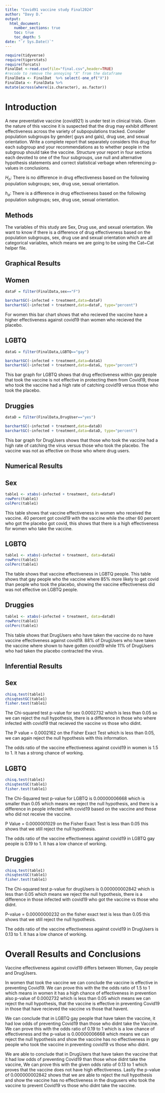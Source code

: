 ```yaml
---
title: "Covid91 vaccine study Final2024"
author: "Davy D."
output:
  html_document:
    number_sections: true
    toc: true
    toc_depth: 5
date: "`r Sys.Date()`" 
---
```


```r
require(tidyverse)
require(tigerstats)
require(forcats)
FinalDat <-read.csv(file="final.csv",header=TRUE)
#recode to remove the annoying "X" from the dataframe
FinalData <- FinalDat  %>% select(-one_of("X"))
FinalData <- FinalData %>%
mutate(across(where(is.character), as.factor))
```

# Introduction

A new  preventative vaccine (covid921) is under test in clinical trials. Given the nature of this vaccine it is suspected that the drug may exhibit different effectiveness across the variety of subpopulations tracked. Consider population subgroups by gender( guys and gals), drug use, and sexual orientation. Write a complete report that separately considers this drug for each subgroup and your recommendations as to whether people in the subgroup should take the vaccine. Structure your report in four sections each devoted to one of the four subgroups, use null and alternative hypothesis statements and correct statistical verbage when referencing p-values in conclusions.

$H_o$: There is no difference in drug effectiveness based on the following population subgroups; sex, drug use, sexual orientation.

$h_a$: There is a difference in drug effectiveness based on the following population subgroups; sex, drug use, sexual orientation.


## Methods

The variables of this study are Sex, Drug use, and sexual orientation.
We want to know if there is a difference of drug effectiveness based on the population subgroups, sex, drug use and sexual orientation which are all categorical variables, which means we are going to be using the Cat~Cat helper file. 


## Graphical Results

## Women

```r
dataF = filter(FinalData,sex=="F")

barchartGC(~infected + treatment,data=dataF)
barchartGC(~infected + treatment,data=dataF, type="percent")

```

For women this bar chart shows that who recieved the vaccine have a higher effectiveness against covid19 than women who recieved the placebo. 
 
## LGBTQ  
```r
dataG = filter(FinalData,LGBTQ=="gay")

barchartGC(~infected + treatment,data=dataG)
barchartGC(~infected + treatment,data=dataG, type="percent")

```

This bar graph for LGBTQ shows that drug effectiveness within gay people that took the vaccine is not effective in protecting them from Covid19, those who took the vaccine had a high rate of catching covid19 versus those who took the placebo.

## Druggies

```r
dataD = filter(FinalData,DrugUser=="yes")

barchartGC(~infected + treatment,data=dataD)
barchartGC(~infected + treatment,data=dataD, type="percent")

```

This bar graph for DrugUsers shows that those who took the vaccine had a high rate of catching the virus versus those who took the placebo. The vaccine was not as effective on those who where drug users.

## Numerical Results

## Sex
```r
table1 <- xtabs(~infected + treatment, data=dataF)
rowPerc(table1)
colPerc(table1)
```
This table shows that vaccine effectiveness in women who received the vaccine. 40 percent got covid19 with the vaccine while the other 60 percent who got the placebo got covid, this shows that there is a high effectiveness for women who take the vaccine.

## LGBTQ
```r
table1 <- xtabs(~infected + treatment, data=dataG)
rowPerc(table1)
colPerc(table1)
```
The table shows that vaccine effectiveness in LGBTQ people. This table shows that gay people who the vaccine where 85% more likely to get covid than people who took the placebo, showing the vaccine effectiveness did was not effective on LGBTQ people. 

## Druggies
```r
table1 <- xtabs(~infected + treatment, data=dataD)
rowPerc(table1)
colPerc(table1)
```
This table shows that DrugUsers who have taken the vaccine do no have vaccine effectiveness against covid19. 88% of DrugUsers who have taken the vaccine where shown to have gotten covid19 while 11% of DrugUsers who had taken the placebo contracted the virus.

## Inferential Results

## Sex 
```r
chisq.test(table1)
chisqtestGC(table1)
fisher.test(table1)
```

The Chi-squared test p-value for sex 0.0002732 which is less than 0.05 so we can reject the null hypothesis, there is a difference in those who where infected with covid19 that recieved the vaccine vs those who didnt.

The P value = 0.0002162 on the Fisher Exact Test which is less than 0.05, we can again reject the null hypothesis with this information. 

The odds ratio of the vaccine effectiveness against covid19 in women is 1.5 to 1. It has a strong chance of working.  

## LGBTQ
```r
chisq.test(table1)
chisqtestGC(table1)
fisher.test(table1)
```

The Chi-Squared test p-value for LGBTQ is 0.00000006668 which is smaller than 0.05 which means we reject the null hypothesis, and there is a difference in people infected with covid19 based on the vaccine and those who did not receive the vaccine. 

P Value = 0.0000001029 on the Fisher Exact Test is less than 0.05 this shows that we still reject the null hypothesis.

The odds ratio of the vaccine effectiveness against covid19 in LGBTQ gay people is 0.19 to 1. It has a low chance of working.

## Druggies
```r
chisq.test(table1)
chisqtestGC(table1)
fisher.test(table1)
```

The Chi-squared test p-value for drugUsers is 0.000000002842 which is less than 0.05 which means we reject the null hypothesis, there is a difference in those infected with covid19 who got the vaccine vs those who didnt.

P-value = 0.00000000232 on the fisher exact test is less than 0.05 this shows that we still reject the null hypothesis.

The odds ratio of the vaccine effectiveness against covid19 in DrugUsers is 0.13 to 1. It has a low chance of working.

# Overall Results and Conclusions

Vaccine effectiveness against covid19 differs between Women, Gay people and DrugUsers.

In women that took the vaccine we can conclude the vaccine is effective in preventing Covid19. We can prove this with the the odds ratio of 1.5 to 1 which means in women it has a high chance of effectiveness in prevention also p-value of 0.0002732 which is less than 0.05 which means we can reject the null hypothesis, that the vaccine is effective in preventing Covid19 in those that have recieved the vaccine vs those that havent.

We can conclude that in LGBTQ gay people that have taken the vaccine, it had low odds of preventing Covid19 than those who didnt take the Vaccine. We can prove this with the odds ratio of
0.19 to 1 which is a low chance of effectiveness and the p-value is 0.00000006668 which means we can reject the null hypothesis and show the vaccine has no effectiveness in gay people who took the vaccine in preventing covid19 vs those who didnt.  

We are able to conclude that in DrugUsers that have taken the vaccine that it had low odds of preventing Covid19 than those whoe didnt take the vaccine, We can prove this with the given odds ratio of 0.13 to 1 which proves that the vaccine does not have high effectiveness. Lastly the p-value of 0.000000002842 shows that we are able to reject the null hypothesis and show the vaccine has no effectiveness in the drugusers who took the vaccine to prevent Covid19 vs those who didnt take the vaccine. 